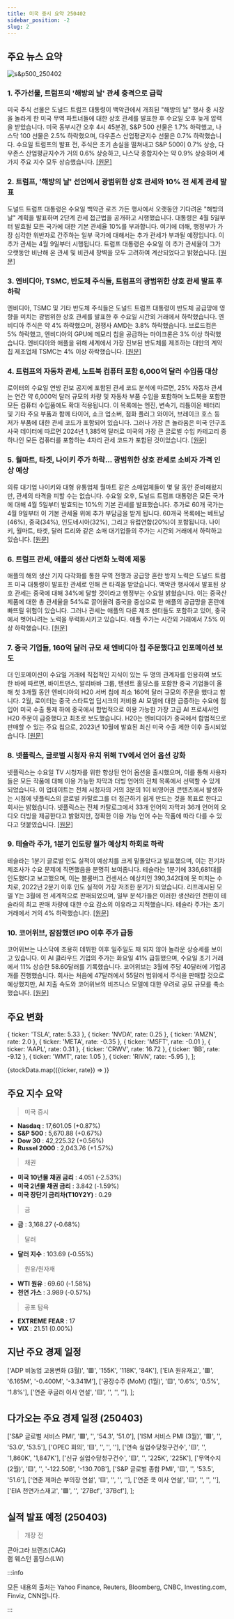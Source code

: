 ```yaml
---
title: 미국 증시 요약 250402
sidebar_position: -2
slug: 2
---
```


## 주요 뉴스 요약

![s&p500_250402](/map/250402.png)

### 1. **주가선물, 트럼프의 '해방의 날' 관세 충격으로 급락**

미국 주식 선물은 도널드 트럼프 대통령이 백악관에서 개최된 "해방의 날" 행사 중 시장을 놀라게 한 미국 무역 파트너들에 대한 상호 관세를 발표한 후 수요일 오후 늦게 압력을 받았습니다. 미국 동부시간 오후 4시 45분경, S&P 500 선물은 1.7% 하락했고, 나스닥 100 선물은 2.5% 하락했으며, 다우존스 산업평균지수 선물은 0.7% 하락했습니다. 수요일 트럼프의 발표 전, 주식은 초기 손실을 떨쳐내고 S&P 500이 0.7% 상승, 다우존스 산업평균지수가 거의 0.6% 상승하고, 나스닥 종합지수는 약 0.9% 상승하며 세 가지 주요 지수 모두 상승했습니다. [[원문]](https://finance.yahoo.com/news/live/stock-market-today-stock-futures-sink-after-trumps-liberation-day-tariffs-shock-markets-200315187.html)

### 2. **트럼프, '해방의 날' 선언에서 광범위한 상호 관세와 10% 전 세계 관세 발표**

도널드 트럼프 대통령은 수요일 백악관 로즈 가든 행사에서 오랫동안 기다려온 "해방의 날" 계획을 발표하며 2단계 관세 접근법을 공개하고 시행했습니다. 대통령은 4월 5일부터 발효될 모든 국가에 대한 기본 관세율 10%를 부과합니다. 여기에 더해, 행정부가 가장 심각한 위반자로 간주하는 일부 국가에 대해서는 추가 관세가 부과될 예정입니다. 이 추가 관세는 4월 9일부터 시행됩니다. 트럼프 대통령은 수요일 이 추가 관세율이 그가 오랫동안 비난해 온 관세 및 비관세 장벽을 모두 고려하여 계산되었다고 밝혔습니다. [[원문]](https://finance.yahoo.com/news/trump-announces-sweeping-range-of-reciprocal-tariffs-10-worldwide-tariff-in-liberation-day-proclamation-203505547.html)

### 3. **엔비디아, TSMC, 반도체 주식들, 트럼프의 광범위한 상호 관세 발표 후 하락**

엔비디아, TSMC 및 기타 반도체 주식들은 도널드 트럼프 대통령이 반도체 공급망에 영향을 미치는 광범위한 상호 관세를 발표한 후 수요일 시간외 거래에서 하락했습니다. 엔비디아 주식은 약 4% 하락했으며, 경쟁사 AMD는 3.8% 하락했습니다. 브로드컴은 5% 하락했고, 엔비디아의 GPU에 메모리 칩을 공급하는 마이크론은 3% 이상 하락했습니다. 엔비디아와 애플을 위해 세계에서 가장 진보된 반도체를 제조하는 대만의 계약 칩 제조업체 TSMC는 4% 이상 하락했습니다. [[원문]](https://finance.yahoo.com/news/nvidia-tsmc-chip-stocks-fall-after-trump-announces-sweeping-reciprocal-tariffs-215957858.html)

### 4. **트럼프의 자동차 관세, 노트북 컴퓨터 포함 6,000억 달러 수입품 대상**

로이터의 수요일 연방 관보 공지에 포함된 관세 코드 분석에 따르면, 25% 자동차 관세는 연간 약 6,000억 달러 규모의 차량 및 자동차 부품 수입을 포함하며 노트북을 포함한 모든 컴퓨터 수입품에도 확대 적용됩니다. 이 목록에는 엔진, 변속기, 리튬이온 배터리 및 기타 주요 부품과 함께 타이어, 쇼크 업소버, 점화 플러그 와이어, 브레이크 호스 등 저가 부품에 대한 관세 코드가 포함되어 있습니다. 그러나 가장 큰 놀라움은 미국 인구조사국 데이터에 따르면 2024년 1,385억 달러로 미국의 가장 큰 글로벌 수입 카테고리 중 하나인 모든 컴퓨터를 포함하는 4자리 관세 코드가 포함된 것이었습니다. [[원문]](https://www.reuters.com/markets/trumps-autos-tariffs-cover-600-bln-imports-including-laptop-computers-2025-04-02/)

### 5. **월마트, 타겟, 나이키 주가 하락... 광범위한 상호 관세로 소비자 가격 인상 예상**

의류 대기업 나이키와 대형 유통업체 월마트 같은 소매업체들이 몇 달 동안 준비해왔지만, 관세의 타격을 피할 수는 없습니다. 수요일 오후, 도널드 트럼프 대통령은 모든 국가에 대해 4월 5일부터 발효되는 10%의 기본 관세를 발표했습니다. 추가로 60개 국가는 4월 9일부터 이 기본 관세율 위에 추가 부담금을 받게 됩니다. 60개국 목록에는 베트남(46%), 중국(34%), 인도네시아(32%), 그리고 유럽연합(20%)이 포함됩니다. 나이키, 월마트, 타겟, 달러 트리와 같은 소매 대기업들의 주가는 시간외 거래에서 하락하고 있습니다. [[원문]](https://finance.yahoo.com/news/walmart-target-nike-stocks-drop-as-sweeping-reciprocal-tariffs-are-expected-to-hike-consumer-prices-213339162.html)

### 6. **트럼프 관세, 애플의 생산 다변화 노력에 제동**

애플의 해외 생산 기지 다각화를 통한 무역 전쟁과 공급망 혼란 방지 노력은 도널드 트럼프 미국 대통령이 발표한 관세로 인해 큰 타격을 받았습니다. 백악관 행사에서 발표된 상호 관세는 중국에 대해 34%에 달할 것이라고 행정부는 수요일 밝혔습니다. 이는 중국산 제품에 대한 총 관세율을 54%로 끌어올려 중국을 중심으로 한 애플의 공급망을 혼란에 빠뜨릴 위험이 있습니다. 그러나 관세는 애플의 다른 제조 센터들도 포함하고 있어, 중국에서 벗어나려는 노력을 무력화시키고 있습니다. 애플 주가는 시간외 거래에서 7.5% 이상 하락했습니다. [[원문]](https://finance.yahoo.com/news/apple-shares-slide-tariffs-threaten-210739852.html)

### 7. **중국 기업들, 160억 달러 규모 새 엔비디아 칩 주문했다고 인포메이션 보도**

더 인포메이션이 수요일 거래에 직접적인 지식이 있는 두 명의 관계자를 인용하여 보도한 바에 따르면, 바이트댄스, 알리바바 그룹, 텐센트 홀딩스를 포함한 중국 기업들이 올해 첫 3개월 동안 엔비디아의 H20 서버 칩에 최소 160억 달러 규모의 주문을 했다고 합니다. 2월, 로이터는 중국 스타트업 딥시크의 저비용 AI 모델에 대한 급증하는 수요에 힘입어 미국 수출 통제 하에 중국에서 합법적으로 이용 가능한 가장 고급 AI 프로세서인 H20 주문이 급증했다고 최초로 보도했습니다. H20는 엔비디아가 중국에서 합법적으로 판매할 수 있는 주요 칩으로, 2023년 10월에 발효된 최신 미국 수출 제한 이후 출시되었습니다. [[원문]](https://www.reuters.com/technology/chinese-firms-place-16-billion-order-new-nvidia-chips-information-reports-2025-04-02/)

### 8. **넷플릭스, 글로벌 시청자 유치 위해 TV에서 언어 옵션 강화**

넷플릭스는 수요일 TV 시청자를 위한 향상된 언어 옵션을 출시했으며, 이를 통해 사용자들은 모든 작품에 대해 이용 가능한 자막과 더빙 언어의 전체 목록에서 선택할 수 있게 되었습니다. 이 업데이트는 전체 시청자의 거의 3분의 1이 비영어권 콘텐츠에서 발생하는 시점에 넷플릭스의 글로벌 카탈로그를 더 접근하기 쉽게 만드는 것을 목표로 한다고 회사는 밝혔습니다. 넷플릭스는 전체 카탈로그에서 33개 언어의 자막과 36개 언어의 오디오 더빙을 제공한다고 밝혔지만, 정확한 이용 가능 언어 수는 작품에 따라 다를 수 있다고 덧붙였습니다. [[원문]](https://www.reuters.com/business/media-telecom/netflix-enhances-language-options-tv-attract-global-viewers-2025-04-02/)

### 9. **테슬라 주가, 1분기 인도량 월가 예상치 하회로 하락**

테슬라는 1분기 글로벌 인도 실적이 예상치를 크게 밑돌았다고 발표했으며, 이는 전기차 제조사가 수요 문제에 직면했음을 분명히 보여줍니다. 테슬라는 1분기에 336,681대를 인도했다고 보고했으며, 이는 블룸버그 컨센서스 예상치인 390,342대에 못 미치는 수치로, 2022년 2분기 이후 인도 실적이 가장 저조한 분기가 되었습니다. 리프레시된 모델 Y는 3월에 전 세계적으로 판매되었으며, 일부 분석가들은 이러한 생산라인 전환이 테슬라의 최고 판매 차량에 대한 수요 감소의 이유라고 지적했습니다. 테슬라 주가는 초기 거래에서 거의 4% 하락했습니다. [[원문]](https://finance.yahoo.com/news/tesla-stock-drops-as-q1-deliveries-miss-wall-street-estimates-131438025.html)

### 10. **코어위브, 잠잠했던 IPO 이후 주가 급등**

코어위브는 나스닥에 조용히 데뷔한 이후 일주일도 채 되지 않아 놀라운 상승세를 보이고 있습니다. 이 AI 클라우드 기업의 주가는 화요일 41% 급등했으며, 수요일 초기 거래에서 11% 상승한 58.60달러를 기록했습니다. 코어위브는 3월에 주당 40달러에 기업공개를 진행했습니다. 회사는 처음에 47달러에서 55달러 범위에서 주식을 판매할 것으로 예상했지만, AI 지출 속도와 코어위브의 비즈니스 모델에 대한 우려로 공모 규모를 축소했습니다. [[원문]](https://finance.yahoo.com/news/coreweave-stock-rips-higher-after-muted-ipo-144723161.html)

## 주요 변화

  { ticker: 'TSLA', rate: 5.33 },
  { ticker: 'NVDA', rate: 0.25 },
  { ticker: 'AMZN', rate: 2.0 },
  { ticker: 'META', rate: -0.35 },
  { ticker: 'MSFT', rate: -0.01 },
  { ticker: 'AAPL', rate: 0.31 },
  { ticker: 'CRWV', rate: 16.72 },
  { ticker: 'BB', rate: -9.12 },
  { ticker: 'WMT', rate: 1.05 },
  { ticker: 'RIVN', rate: -5.95 },
];

{stockData.map(({ticker, rate}) => <StockCardMini key={ticker} ticker={ticker} rate={rate}></StockCardMini>)}

## 주요 지수 요약

> 미국 증시

- **Nasdaq** : 17,601.05 (+0.87%)
- **S&P 500** : 5,670.88 (+0.67%)
- **Dow 30** : 42,225.32 (+0.56%)
- **Russel 2000** : 2,043.76 (+1.57%)

> 채권

- **미국 10년물 채권 금리** : 4.051 (-2.53%)
- **미국 2년물 채권 금리** : 3.842 (-1.59%)
- **미국 장단기 금리차(T10Y2Y)** : 0.29

> 금

- **금** : 3,168.27 (-0.68%)

> 달러

- **달러 지수** : 103.69 (-0.55%)

> 원유/원자재

- **WTI 원유** : 69.60 (-1.58%)
- **천연 가스** : 3.989 (-0.57%)

> 공포 탐욕

- **EXTREME FEAR** : 17
- **VIX** : 21.51 (0.00%)

## 지난 주요 경제 일정

  ['ADP 비농업 고용변화 (3월)', '🟥', '155K', '118K', '84K'],
  ['EIA 원유재고', '🟥', '6.165M', '-0.400M', '-3.341M'],
  ['공장수주 (MoM) (1월)', '🟨', '0.6%', '0.5%', '1.8%'],
  ['연준 쿠글러 이사 연설', '🟨', '', '', ''],
];

<EconomicCalendar data={eventsData} />

## 다가오는 주요 경제 일정 (250403)

  ['S&P 글로벌 서비스 PMI', '🟥', '', '54.3', '51.0'],
  ['ISM 서비스 PMI (3월)', '🟥', '', '53.0', '53.5'],
  ['OPEC 회의', '🟨', '', '', ''],
  ['연속 실업수당청구건수', '🟨', '', '1,860K', '1,847K'],
  ['신규 실업수당청구건수', '🟨', '', '225K', '225K'],
  ['무역수지 (2월)', '🟨', '', '-122.50B', '-130.70B'],
  ['S&P 글로벌 종합 PMI', '🟨', '', '53.5', '51.6'],
  ['연준 제퍼슨 부의장 연설', '🟨', '', '', ''],
  ['연준 쿡 이사 연설', '🟨', '', '', ''],
  ['EIA 천연가스재고', '🟩', '', '27Bcf', '37Bcf'],
];

<EconomicCalendar data={nextEventsData} />

## 실적 발표 예정 (250403)

> 개장 전

콘아그라 브랜즈(CAG)  
램 웨스턴 홀딩스(LW)

:::info

모든 내용의 출처는 Yahoo Finance, Reuters, Bloomberg, CNBC, Investing.com, Finviz, CNN입니다.

:::
